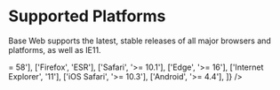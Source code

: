 <!--
Copyright (c) 2018-2019 Uber Technologies, Inc.

This source code is licensed under the MIT license found in the
LICENSE file in the root directory of this source tree.
-->



# Supported Platforms

Base Web supports the latest, stable releases of all major browsers and platforms, as well as IE11.

<Table columns={['Browser', 'Supported version']} data={[
  ['Chrome', '>= 58'],
  ['Firefox', 'ESR'],
  ['Safari', '>= 10.1'],
  ['Edge', '>= 16'],
  ['Internet Explorer', '11'],
  ['iOS Safari', '>= 10.3'],
  ['Android', '>= 4.4'],
]} />
